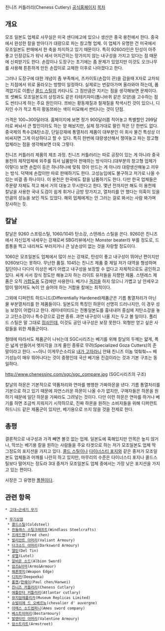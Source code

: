 친니즈 커틀러리(Cheness Cutlery)
[http://www.chenessinc.com/ 공식홈페이지]
[[목차]]
== 개요 ==
모조 일본도 업체로 사무실은 미국 샌디에고에 있으나 생산은 중국 용천에서 한다. 중국에서 완성한 칼을 받아다가 대량으로 파는 창고형 업체. 이 업체가 유명한 건 미국에서 모조일본도 판매에서 한 축을 차지하고 있기 때문이다. 특히 9260라인은 탄성이 아주 좋고 인장강도가 워낙 세서 어지간히는 망가지지 않는 내구성을 가지고 있다는 점 때문에 신뢰받기도 한다. 손잡이나 도장구는 초기에는 좀 문제가 있었지만 이것도 오크나무를 사용해 튼튼하게 만든 손잡이로 교체한 이후로 나아졌다고 한다. 

그러나 도장구에 대한 개념이 좀 부족해서, 츠카이토(손잡이 끈)을 감을때 X자로 교차되는 지점에서 위로 올라오는 방향이 일정하다. 실제로는 번갈아가며 올라와야 하는데, 품격없기로 이름난 [[콜드 스틸]]의 카타나도 그 점만큼은 지키는 점을 생각해보면 문제이다. 또 셋빠도 모조일본도의 상징과도 같은 타테키자미(톱니바퀴 같은 모양)을 고수하는 점도 싼티나게 하는 주요 원인이다. 쯔바는 황동재질과 철재질을 착색시킨 것이 있으나, 디자인 수가 적고 특히 황동쯔바는 색이 미묘해서 싼티나는 것이 단점.

가격은 100~300달러대. 홈페이지에 보면 정가 900달러쯤 적어놓고 특별할인 299달러로 써놔서 큰 할인이라도 하는 양 해놨지만, 실제 정가대로 팔린 적은 단 한번도 없다. 중국제의 특수강&탄소강, 단일강재에 통열처리 제품이 대부분인 이 회사 물건 특성상 더 비싸지면 그게 이상하다고 할 수 있다. 특히 한번에 대량생산해서 쟁여놓고 파는 창고형 업체라는 점을 생각해보면 더욱 그렇다. 

{{{#!html
<object width="640" height="390"><param name="movie" value="http://www.youtube.com/v/B_JcP0AASFw&hl=en_US&feature=player_embedded&version=3"></param><param name="allowFullScreen" value="true"></param><param name="allowScriptAccess" value="always"></param><embed src="http://www.youtube.com/v/B_JcP0AASFw&hl=en_US&feature=player_embedded&version=3" type="application/x-shockwave-flash" allowfullscreen="true" allowScriptAccess="always" width="640" height="390"></embed></object>
}}}

친니즈 커틀러리 제품의 제조 과정. 친니즈 커틀러리는 따로 공장이 있는 게 아니라 중국 용천의 제작업체에 외주를 줘서 납품받아 판매하는 방식이다.(대부분의 창고형 업체가 이렇다) 보면 손잡이 등은 하나하나에 맞춰 깎아 만드는 게 아니라 대량생산해놓고 끼우는 방식. 덕택에 손잡이만 따로 판매하기도 한다. 고성능임에도 불구하고 저가로 나올 수 있는 비결 중 하나이다. 이 용천은 한국에도 칼을 납품하기도 한다. 다만 한국 업체들은 주문량 자체도 적고 해서 거의 대놓고 무시한다고 한다. 몇년 전까지만 해도 이 용천제 칼날을 사용한 국내 도검이 쉽게 휘거나 금방 망가지고, 열처리를 안 했다는 의혹이 있을 만큼의 성능을 보인 적도 있었다. 해외 업체에게는 안 그러는 걸로 봐서는 사람 봐가며 장사하는 듯.

== 칼날 ==
칼날은 9260 스프링스틸, 1060/1045 탄소강, 스텐레스 스틸을 쓴다. 9260은 친니즈에서 자신있게 내세우는 강재로써 SBG리뷰에서는 Monster beater라 부를 정도로, 드름통을 찍고 내리쳐도 부러지거나 큰 날손상이 없는 것을 자랑할 정도이다. 

1060은 모조일본도 업체에서 많이 쓰는 강재로, 탄성이 좋고 내구성이 뛰어난 편이지만 9260보다는 못하다. 무난한 품질. 1045는 친니즈 제품 중 제일 저가 대역을 형성하며 짚단이나 다다미 이상은 베기 어렵고 내구성을 보장할 수 없다고 자체적으로도 공인하고 있다. 싸게 사서 장식 정도만 해놓고자 하는 라이트 유저들을 지향한 제품. 스텐레스 제품은 오직 [[거합도]]용 도검에만 사용한다. 베기나 [[격검]]을 하지 않으니 가볍고 날 안세우고 땀이 떨어져도 녹이 안 슬어야 하는 거합용 칼에는 최적이다. 

그외에 디퍼런트 하드니드(Differentially Hardened)제품군은 기름 통열처리가 아닌 물 부분열처리를 한 제품들이다. 일본도의 특징인 하몬이 선명히 드러나지만, 이 경우 성능 보장이 어렵다고 한다. 레미네이티드는 전통일본도를 흉내내어 중심에 저탄소강을 놓고 고탄소강이나 특수강으로 감싼 종류. 과연 내구성이 나올 지는 두고 볼 일이다. 폴리드 스틸은 말 그대로 [[접쇠]]인데, 이것도 공인 내구성은 보장 못한다. 외형만 얻고 싶은 사람들을 위한 제품군이다. 

형태에 따라서도 제품군이 나뉘는데 SGC시리즈는 베기를 위해 칼날의 두께는 얇게, 폭은 넓게 만들어서 엣지각을 크게 줄인 종류로 무려(Specialized Goza Cutters)의 준말이라고 한다. ~~아니 이게무슨소리요 [[내가 고자라니]] 안돼 친니즈 이놈 엌헠헠~~ 베기성능이 매우 뛰어나다는 것이 중평인데 국산 베기용 진검이라는 것과 기본 구조는 동일하다. 

http://www.chenessinc.com/sgc/sgc_compare.jpg
(SGC시리즈의 구조)

칼날의 하몬은 기본적으로 약품처리와 연마를 병행한 가짜하몬을 낸다. 기름 통열처리를 기본으로 하고 있기 때문에 자연스러운 하몬이 나올 수가 없지만, 구매자들은 하몬을 원하기 때문에 일단 하몬을 가짜라도 그려넣는 것이다. 다만 이런 하몬은 연마를 하거나 베기를 하면 조금씩 지워지기 시작하므로, 진짜 하몬을 원하는 소비자들을 위해 디퍼런트 하드니드 같은 제품군이 있지만, 베기용으로 쓰지 않을 것을 전제로 한다.

== 총평 ==
결론적으로 내구성과 가격 빼면 볼것 없는 업체. 일본도에 혹해있지만 안목은 높지 않거나, 막쓰는 베기용 칼을 원하는 사람들을 주요 타겟으로 하는 저가 모조일본도 업체 딱 그정도의 포지션을 가지고 있다. [[콜드 스틸]]이나 [[다이너스티 포지]]와 같은 중저가 모조일본도 업체들과 어깨를 나란히 하고 있지만, 마무리의 수준은 다이너스티 포지나 콜드스틸보다 떨어지는 정도라 3대 중저가 모조일본도 업체 중에서는 가장 낮은 포지션을 가지고 있는 편이다. 

사장은 그 유명한 [[폴첸]]이다. 

== 관련 항목 ==

 * [[고대~근세기 무기]]

 * [[무기상점]]
  * [[콜드스틸]](Coldsteel)
  * [[윈들래스 스틸크래프트]](Windlass Steelcrafts)
  * [[프레드첸]](Fred chen)
  * [[발리안트 아머리]](Valiant Armoury)
  * [[다크소드 아머리]](Darksword Armoury)
  * [[델틴]](Del Tin)
  * [[루텔]](Lutel)
  * [[알비온 소드]](Albion Sword)
  * [[암즈&아머]](Arms&Armour)
  * [[웨폰엣지]](Weapon Edge)
  * [[디피카]](Deepeeka)
  * [[폴첸]]/[[한웨이]](Paul chen/Hanwei)
  * [[친니즈 커틀러리]](Cheness Cutlary)
  * [[애틀란타 커틀러리]](Atlantar cutlary)
  * [[뮤지엄레플리카]](Museum Replicas Limited)
  * [[슈발리에 드 오베르뉴]](chevalier d' auvergne)
  * [[아메스 소드컴퍼니]](Ames sword company)
  * [[베스트아머리]](Bestarmoury)
  * [[발렌타인 아머리]](Valentine Armoury)
  * [[암스트리트]](Armstreet) 
